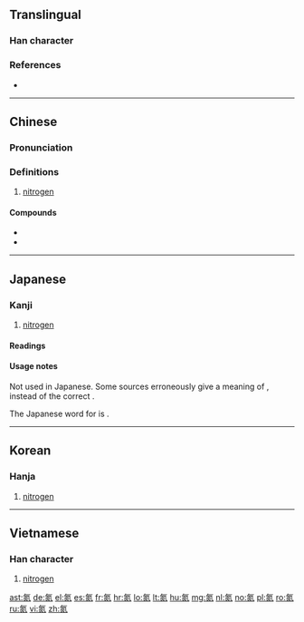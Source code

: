 ==Translingual==

===Han character===
{{Han char|rn=84|rad=气|as=08|sn=12|four=80817|canj=ONFF|ids=⿹气炎}}

===References===
* {{Han ref|kx=0600.011|dkj=17071|hdz=32013.060|uh=6C2E|ud=27694|bh=B4E1|bd=46305}}

----

==Chinese==
{{zh-forms}}

===Pronunciation===
{{zh-pron
|m=dàn
|ma=zh-dan4.ogg
|c=daam6
|h=pfs=tham
|md=dâng
|mn=tām
|w=3de
|mc=
|oc=
|cat=n
}}

{{wikipedia|氮|lang=zh}}

===Definitions===
{{zh-hanzi}}

# [[nitrogen]]<!-- unicode.org, jisho.org, and weblio.jp are all wrong, this is nitrogen, *not* xenon. -->

====Compounds====
* {{zh-l|氮肥}}
* {{zh-l|氮氣}}

{{zh-cat|Chemical elements}}

----

==Japanese==

===Kanji===
{{ja-kanji|grade=uc|rs=气08}}

# [[nitrogen]] <!-- unicode.org, jisho.org, and weblio.jp are all wrong, this is nitrogen, *not* xenon. -->

====Readings====
{{ja-readings
|on=[[たん]] (tan)
}}

====Usage notes====
Not used in Japanese.  Some sources erroneously give a meaning of {{m|en|xenon}}, instead of the correct {{m|en|nitrogen}}.

The Japanese word for {{m|en|nitrogen}} is {{m|ja|窒素|tr=chisso}}.

----

==Korean==

===Hanja===
{{ko-hanja|hangeul=담|eumhun=|rv=dam|mr=tam|y=tam}}

# [[nitrogen]] <!-- unicode.org, jisho.org, and weblio.jp are all wrong, this is nitrogen, *not* xenon. -->

----

==Vietnamese==

===Han character===
{{vi-hantu|[[đạm]]|rs=气08}}

# [[nitrogen]] <!-- unicode.org, jisho.org, and weblio.jp are all wrong, this is nitrogen, *not* xenon. -->

[[ast:氮]]
[[de:氮]]
[[el:氮]]
[[es:氮]]
[[fr:氮]]
[[hr:氮]]
[[lo:氮]]
[[lt:氮]]
[[hu:氮]]
[[mg:氮]]
[[nl:氮]]
[[no:氮]]
[[pl:氮]]
[[ro:氮]]
[[ru:氮]]
[[vi:氮]]
[[zh:氮]]